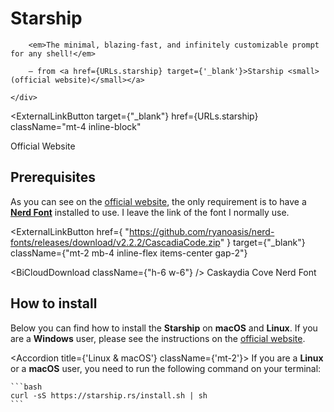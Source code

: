
# Starship

<Bleed>
    <div style={{border: '1px solid #888', padding: '4rem 2.5rem', textAlign: 'center'}}>
        <ImQuotesLeft className={'w-10 h-10 mx-auto mb-4 text-blue-500'}/>

        <em>The minimal, blazing-fast, and infinitely customizable prompt for any shell!</em>

        — from <a href={URLs.starship} target={'_blank'}>Starship <small>(official website)</small></a>

    </div>

</Bleed>

<ExternalLinkButton
  target={"_blank"}
  href={URLs.starship}
  className="mt-4 inline-block"
>
  <span>Official Website</span>
</ExternalLinkButton>

## Prerequisites

As you can see on the [official website][starship-url], the only requirement is to have a [**Nerd Font**][nerdfonts-url] installed to use. I leave
the link of the font I normally use.

<ExternalLinkButton
  href={
    "https://github.com/ryanoasis/nerd-fonts/releases/download/v2.2.2/CascadiaCode.zip"
  }
  target={"_blank"}
  className={"mt-2 mb-4 inline-flex items-center gap-2"}
>
  <BiCloudDownload className={"h-6 w-6"} />
  <span>Caskaydia Cove Nerd Font</span>
</ExternalLinkButton>

## How to install

Below you can find how to install the **Starship** on **macOS** and **Linux**. If you are a **Windows** user, please see the instructions on the
[official website][starship-url].

<Accordion title={'Linux & macOS'} className={'mt-2'}>
    If you are a **Linux** or a **macOS** user, you need to run the following command on your terminal:

    ```bash
    curl -sS https://starship.rs/install.sh | sh
    ```

</Accordion>

[starship-url]: https://starship.rs/
[nerdfonts-url]: https://www.nerdfonts.com/
